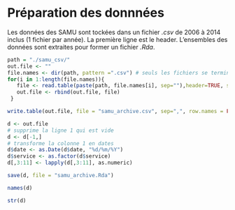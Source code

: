 Préparation des donnnées
========================================================

Les données des SAMU sont tockées dans un fichier *.csv* de 2006 à 2014 inclus (1 fichier par année). La première ligne est le header. L'ensembles des données sont extraites pour former un fichier *.Rda*.

```r
path = "./samu_csv/"
out.file <- ""
file.names <- dir(path, pattern =".csv") # seuls les fichiers se terminant par csv sont lus
for(i in 1:length(file.names)){
   file <- read.table(paste(path, file.names[i], sep=""),header=TRUE, sep=",", stringsAsFactors=FALSE)
   out.file <- rbind(out.file, file)
 }

write.table(out.file, file = "samu_archive.csv", sep=",", row.names = FALSE, qmethod = "double",fileEncoding="utf-8")

d <- out.file
# supprime la ligne 1 qui est vide
d <- d[-1,]
# transforme la colonne 1 en dates
d$date <- as.Date(d$date, "%d/%m/%Y")
d$service <- as.factor(d$service)
d[,3:11] <- lapply(d[,3:11], as.numeric)

save(d, file = "samu_archive.Rda")

names(d)

str(d)  

```
          

